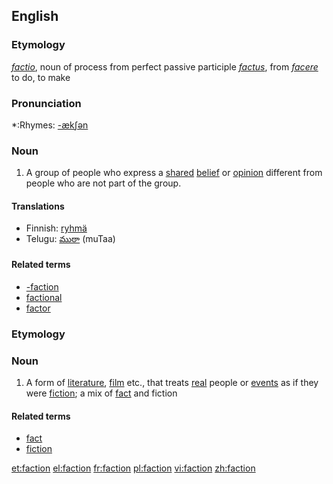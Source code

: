 ==English==
===Etymology===
{{L.}} ''[[factio]]'', noun of process from perfect passive participle ''[[factus]]'', from ''[[facere]]'' to do, to make

===Pronunciation===
*:Rhymes: [[Rhymes:English:-ækʃən|-ækʃən]]

===Noun===
{{wikipedia}}
{{en-noun}}

# A group of people who express a [[shared]] [[belief]] or [[opinion]] different from people who are not part of the group.

====Translations====
*Finnish: [[ryhmä]]
*Telugu: [[ముఠా]] (muTaa)

====Related terms====
*[[-faction]]
*[[factional]]
*[[factor]]

===Etymology===
{{blend|fact|fiction}}

===Noun===
{{en-noun}}

# A form of [[literature]], [[film]] etc., that treats [[real]] people or [[event]]s as if they were [[fiction]]; a mix of [[fact]] and fiction

====Related terms====
*[[fact]]
*[[fiction]]

[[et:faction]]
[[el:faction]]
[[fr:faction]]
[[pl:faction]]
[[vi:faction]]
[[zh:faction]]